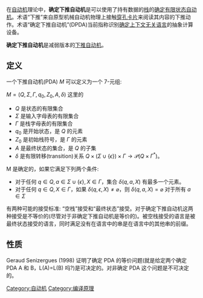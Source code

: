 在[[自动机|自动机]]理论中，'''确定下推自动机'''是可以使用了持有数据的[[堆栈|栈]]的[[确定有限状态自动机|确定有限状态自动机]]。术语“下推”来自原型机械自动机物理上接触[[穿孔卡片|穿孔卡片]]来阅读其内容的下推动作。术语“确定下推自动机”(DPDA)当前指称识别[[确定上下文无关语言|确定上下文无关语言]]的抽象计算设备。 

'''确定下推自动机'''是减弱版本的[[下推自动机|下推自动机]]。
== 定义 ==

一个下推自动机(PDA) ''M'' 可以定义为一个 7-元组:

<math>M=(Q,\Sigma,\Gamma,q_0,Z_0,A,\delta)</math>
这里的
*<math>Q</math> 是状态的有限集合
*<math>\Sigma</math> 是输入字母表的有限集合
*<math>\Gamma</math> 是栈字母表的有限集合
*<math>q_0</math> 是开始状态，是 <math>Q</math> 的元素 
*<math>Z_0</math> 是初始栈符号，是 <math>\Gamma</math> 的元素
*<math>A</math> 是最终状态的集合，是 <math>Q</math> 的子集
*<math>\delta</math> 是有限转移(transition)关系 <math>Q \times ( \Sigma \cup \left \{ \epsilon \right \} ) \times \Gamma \longrightarrow \mathcal{P}(Q \times \Gamma ^{*})</math>。

M  是确定的，如果它满足下列两个条件:
* 对于任何 <math>q \in Q, a \in \Sigma \cup \left \{ \epsilon \right \}, X \in \Gamma</math>，集合 <math>\delta(q,a,X)</math> 有最多一个元素。
*对于任何 <math>q \in Q, X \in \Gamma</math>，如果 <math>\delta(q, \epsilon, X) \not= \varnothing</math>，则 <math>\delta(q,a,X) = \varnothing</math> 对于所有 <math>a \in \Sigma</math>

有两种可能的接受标准: “空栈”接受和“最终状态”接受。对于确定下推自动机这两种接受是不等价的(尽管对于非确定下推自动机是等价的)。被空栈接受的语言是被最终状态接受的语言，同时满足没有在语言中的串是在语言中的其他串的前缀。

== 性质 ==
Geraud Senizergues (1998) 证明了确定 PDA 的等价问题(就是给定两个确定 PDA A 和 B，L(A)=L(B) 吗?)是可决定的。对非确定 PDA 这个问题是不可决定的。

{{形式语言与形式文法}}
[[Category:自动机|Category:自动机]]
[[Category:编译原理|Category:编译原理]]